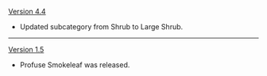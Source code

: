 {{Change History/Header}}
[[Version 4.4]]
* Updated subcategory from Shrub to Large Shrub.
----
[[Version 1.5]]
* Profuse Smokeleaf was released.